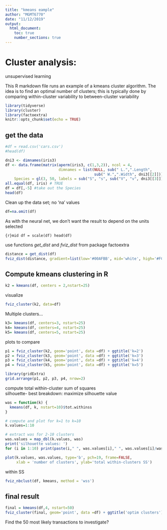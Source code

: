 ```yaml
---
title: "kmeans eample"
author: "MGMT6770"
date: "11/12/2019"
output: 
  html_document:
    toc: true
    number_sections: true
---
```

# Cluster analysis:  
unsupervised learning

This R markdown file runs an example of a kmeans cluster algorithm.
The idea is to find an optimal number of clusters; this is typically
done by comparing within-cluster variability to between-cluster
variability


```r
library(tidyverse)
library(cluster)
library(factoextra)
knitr::opts_chunk$set(echo = TRUE)
```

## get the data

```r

#df = read.csv('cars.csv')
#head(df)

dni3 <- dimnames(iris3)
df <- data.frame(matrix(aperm(iris3, c(1,3,2)), ncol = 4,
                        dimnames = list(NULL, sub(" L.",".Length",
                                        sub(" W.",".Width", dni3[[2]])))),
    Species = gl(3, 50, labels = sub("S", "s", sub("V", "v", dni3[[3]]))))
all.equal(df, iris) # TRUE
df = df[,-5] #take out the Species
head(df)
```

Clean up the data set; no 'na' values
```r
df=na.omit(df)
```

As with the neural net, we don't want the result to depend on the units selected

```{r}mid
df = scale(df)
head(df)
```

use functions *get_dist* and *fviz_dist* from package factoextra

```r
distance = get_dist(df)
fviz_dist(distance, gradient=list(low='#00AFBB', mid='white', high='#FC4E07'))

```

## Compute kmeans clustering in R

```r
k2 = kmeans(df, centers = 2,nstart=25)
```


visualize

```r
fviz_cluster(k2, data=df)
```

Multiple clusters...

```r
k3= kmeans(df, centers=3, nstart=25)
k4= kmeans(df, centers=4, nstart=25)
k5= kmeans(df, centers=5, nstart=25)
```

plots to compare

```r
p1 = fviz_cluster(k2, geom='point', data =df) + ggtitle('k=2')
p2 = fviz_cluster(k3, geom='point', data =df) + ggtitle('k=3')
p3 = fviz_cluster(k4, geom='point', data =df) + ggtitle('k=4')
p4 = fviz_cluster(k5, geom='point', data =df) + ggtitle('k=5')

library(gridExtra)
grid.arrange(p1, p2, p3, p4, nrow=2)
```

compute total within-cluster sum of squares  
silhouette- best breakdown: maximize silhouette value

```r
was = function(k) {
  kmeans(df, k, nstart=10)$tot.withinss 
}

# compute and plot for k=1 to k=10
k.values=1:10

# extract was for 2-10 clusters
was.values = map_dbl(k.values, was)
print('silhouette values: ')
for (i in 1:10) print(paste(i," ", was.values[i]," ", was.values[i]/was.values[1]*100,"%"))

plot(k.values, was.values, type='b', pch=19, frame=FALSE, 
     xlab = 'number of clusters', ylab='total within-clusters SS')
```


within SS

```r
fviz_nbclust(df, kmeans, method = 'wss')
```


## final result

```r
final = kmeans(df,4, nstart=50)
fviz_cluster(final, geom='point', data =df) + ggtitle('optim clusters')
```

Find the 50 most likely transactions to investigate?
